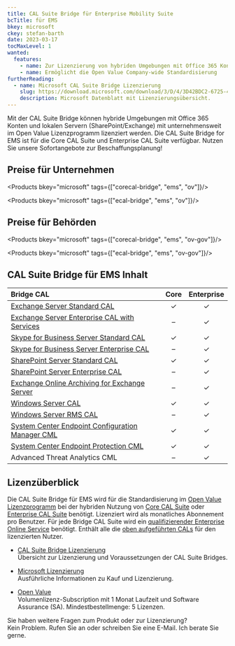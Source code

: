 ```yaml
---
title: CAL Suite Bridge für Enterprise Mobility Suite
bcTitle: für EMS
bkey: microsoft
ckey: stefan-barth
date: 2023-03-17
tocMaxLevel: 1
wanted:
  features:
    - name: Zur Lizenzierung von hybriden Umgebungen mit Office 365 Konten und lokalen Servern
    - name: Ermöglicht die Open Value Company-wide Standardisierung
furtherReading:
  - name: Microsoft CAL Suite Bridge Lizenzierung
    slug: https://download.microsoft.com/download/3/D/4/3D42BDC2-6725-4B29-B75A-A5B04179958B/Licensing_brief_PLT_CAL_Suite_Bridges_Overview.pdf
    description: Microsoft Datenblatt mit Lizenzierungsübersicht.
---
```



<Intro>

  Mit der CAL Suite Bridge können hybride Umgebungen mit Office 365 Konten und lokalen Servern (SharePoint/Exchange) mit unternehmensweit im Open Value Lizenzprogramm lizenziert werden.
  Die CAL Suite Bridge for EMS ist für die Core CAL Suite und Enterprise CAL Suite verfügbar. Nutzen Sie unsere Sofortangebote zur Beschaffungsplanung!


</Intro>

<TOC />


## Preise für Unternehmen

<Products bkey="microsoft" tags={["corecal-bridge", "ems", "ov"]}/>

<Products bkey="microsoft" tags={["ecal-bridge", "ems", "ov"]}/>


## Preise für Behörden

<Products bkey="microsoft" tags={["corecal-bridge", "ems", "ov-gov"]}/>

<Products bkey="microsoft" tags={["ecal-bridge", "ems", "ov-gov"]}/>


## CAL Suite Bridge für EMS Inhalt

|Bridge CAL|Core|Enterprise|
|:---|:---:|:---:|
|[Exchange Server Standard CAL](/hersteller/microsoft/exchange/server-standard-cal/)|✓|✓|
|[Exchange Server Enterprise CAL with Services](/hersteller/microsoft/exchange/server-enterprise-cal/)|–|✓|
|[Skype for Business Server Standard CAL](/hersteller/microsoft/skype-for-business/server-2019/standard-cal/)|✓|✓|
|[Skype for Business Server Enterprise CAL](/hersteller/microsoft/skype-for-business/server-2019/enterprise-cal/)|–|✓|
|[SharePoint Server Standard CAL](/hersteller/microsoft/sharepoint/server-standard-cal/)|✓|✓|
|[SharePoint Server Enterprise CAL](/hersteller/microsoft/sharepoint/server-enterprise-cal/)|–|✓|
|[Exchange Online Archiving for Exchange Server](/hersteller/microsoft/exchange/online-archiving/)|–|✓|
|[Windows Server CAL](/hersteller/microsoft/windows-server/cal/)|✓|✓|
|[Windows Server RMS CAL](/hersteller/microsoft/windows-server/rights-management-services/)|–|✓|
|[System Center Endpoint Configuration Manager CML](/hersteller/microsoft/system-center/client-management-license/configuration-manager/)|✓|✓|
|[System Center Endpoint Protection CML](/hersteller/microsoft/system-center/client-management-license/endpoint-protection/)|✓|✓|
|Advanced Threat Analytics CML|–|✓|


## Lizenzüberblick

Die CAL Suite Bridge für EMS wird für die Standardisierung im [Open Value Lizenzprogramm](/hersteller/microsoft/open-value/) bei der hybriden Nutzung von [Core CAL Suite](/hersteller/microsoft/cal-suite/core-cal-suite/) oder [Enterprise CAL Suite](/hersteller/microsoft/cal-suite/enterprise-cal-suite/) benötigt. Lizenziert wird als monatliches Abonnement pro Benutzer.
Für jede Bridge CAL Suite wird ein [qualifizierender Enterprise Online Service](/hersteller/microsoft/cal-suite/bridge/#qualifizierende-online-services) benötigt.
Enthält alle die [oben aufgeführten CALs](#cal-suite-bridge-für-ems-inhalt) für den lizenzierten Nutzer.

<ArrowList>

- [CAL Suite Bridge Lizenzierung](/hersteller/microsoft/cal-suite/bridge/#cal-suite-bridge-lizenzierung)<br />
  Übersicht zur Lizenzierung und Voraussetzungen der CAL Suite Bridges.

- [Microsoft Lizenzierung](/hersteller/microsoft/lizenzierung/)<br />
  Ausführliche Informationen zu Kauf und Lizenzierung.

- [Open Value](/hersteller/microsoft/open-value/)<br />
  Volumenlizenz-Subscription mit 1 Monat Laufzeit und Software Assurance (SA). Mindestbestellmenge: 5 Lizenzen.

</ArrowList>


<GetInTouch theme="light">

Sie haben weitere Fragen zum Produkt oder zur Lizenzierung?<br />
Kein Problem. Rufen Sie an oder schreiben Sie eine E-Mail. Ich berate Sie gerne.

</GetInTouch>
